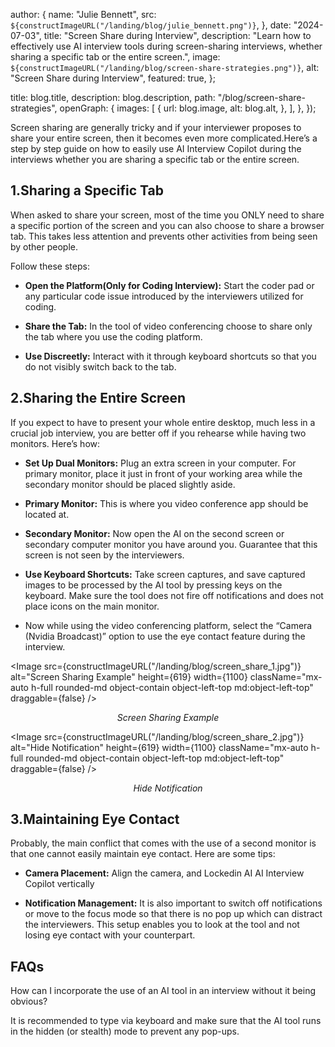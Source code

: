 
  author: {
    name: "Julie Bennett",
    src: `${constructImageURL("/landing/blog/julie_bennett.png")}`,
  },
  date: "2024-07-03",
  title: "Screen Share during Interview",
  description:
    "Learn how to effectively use AI interview tools during screen-sharing interviews, whether sharing a specific tab or the entire screen.",
  image: `${constructImageURL("/landing/blog/screen-share-strategies.png")}`,
  alt: "Screen Share during Interview",
  featured: true,
};

  title: blog.title,
  description: blog.description,
  path: "/blog/screen-share-strategies",
  openGraph: {
    images: [
      {
        url: blog.image,
        alt: blog.alt,
      },
    ],
  },
});

Screen sharing are generally tricky and if your interviewer proposes to share your entire screen, then it becomes even more complicated.Here’s a step by step guide on how to easily use AI Interview Copilot during the interviews whether you are sharing a specific tab or the entire screen.

## 1.Sharing a Specific Tab

When asked to share your screen, most of the time you ONLY need to share a specific portion of the screen and you can also choose to share a browser tab. This takes less attention and prevents other activities from being seen by other people.

Follow these steps:

- **Open the Platform(Only for Coding Interview):** Start the coder pad or any particular code issue introduced by the interviewers utilized for coding.

- **Share the Tab:** In the tool of video conferencing choose to share only the tab where you use the coding platform.

- **Use Discreetly:** Interact with it through keyboard shortcuts so that you do not visibly switch back to the tab.

## 2.Sharing the Entire Screen

If you expect to have to present your whole entire desktop, much less in a crucial job interview, you are better off if you rehearse while having two monitors. Here’s how:

- **Set Up Dual Monitors:** Plug an extra screen in your computer. For primary monitor, place it just in front of your working area while the secondary monitor should be placed slightly aside.

- **Primary Monitor:** This is where you video conference app should be located at.

- **Secondary Monitor:** Now open the AI on the second screen or secondary computer monitor you have around you. Guarantee that this screen is not seen by the interviewers.

- **Use Keyboard Shortcuts:** Take screen captures, and save captured images to be processed by the AI tool by pressing keys on the keyboard. Make sure the tool does not fire off notifications and does not place icons on the main monitor.

- Now while using the video conferencing platform, select the “Camera (Nvidia Broadcast)” option to use the eye contact feature during the interview.

<Image
  src={constructImageURL("/landing/blog/screen_share_1.jpg")}
  alt="Screen Sharing Example"
  height={619}
  width={1100}
  className="mx-auto h-full rounded-md object-contain object-left-top md:object-left-top"
  draggable={false}
/>

<p align="center">
  <em>Screen Sharing Example</em>
</p>

<Image
  src={constructImageURL("/landing/blog/screen_share_2.jpg")}
  alt="Hide Notification"
  height={619}
  width={1100}
  className="mx-auto h-full rounded-md object-contain object-left-top md:object-left-top"
  draggable={false}
/>

<p align="center">
  <em>Hide Notification</em>
</p>

## 3.Maintaining Eye Contact

Probably, the main conflict that comes with the use of a second monitor is that one cannot easily maintain eye contact. Here are some tips:

- **Camera Placement:** Align the camera, and Lockedin AI AI Interview Copilot vertically

- **Notification Management:** It is also important to switch off notifications or move to the focus mode so that there is no pop up which can distract the interviewers. This setup enables you to look at the tool and not losing eye contact with your counterpart.

## FAQs

How can I incorporate the use of an AI tool in an interview without it being obvious?

It is recommended to type via keyboard and make sure that the AI tool runs in the hidden (or stealth) mode to prevent any pop-ups.

